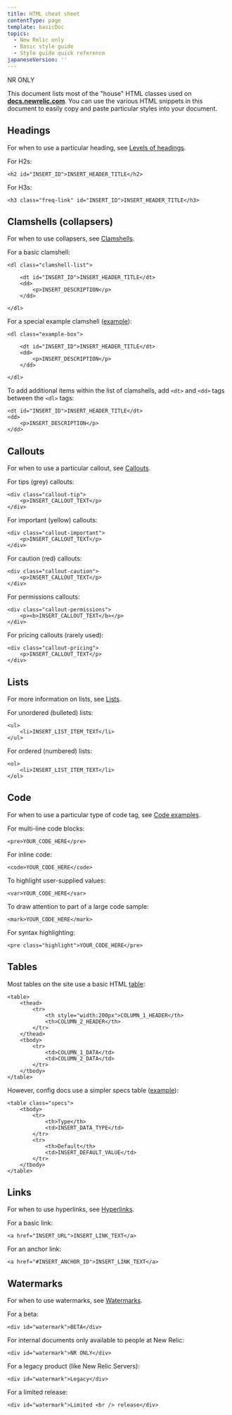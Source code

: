 ```yaml
---
title: HTML cheat sheet
contentType: page
template: basicDoc
topics:
  - New Relic only
  - Basic style guide
  - Style guide quick reference
japaneseVersion: ''
---
```


NR ONLY

This document lists most of the "house" HTML classes used on [**docs.newrelic.com**](https://docs.newrelic.com). You can use the various HTML snippets in this document to easily copy and paste particular styles into your document.

## Headings

For when to use a particular heading, see [Levels of headings](/docs/new-relic-only/basic-style-guide/writing-guidelines/levels-headings).

For H2s:

```
<h2 id="INSERT_ID">INSERT_HEADER_TITLE</h2>
```

For H3s:

```
<h3 class="freq-link" id="INSERT_ID">INSERT_HEADER_TITLE</h3>
```

## Clamshells (collapsers)

For when to use collapsers, see [Clamshells](/docs/new-relic-only/basic-style-guide/writing-guidelines/clamshells).

For a basic clamshell:

```
<dl class="clamshell-list">

    <dt id="INSERT_ID">INSERT_HEADER_TITLE</dt>
    <dd>
        <p>INSERT_DESCRIPTION</p>
    </dd>

</dl>
```

For a special example clamshell ([example](/docs/new-relic-only/basic-style-guide/writing-guidelines/example-clamshell)):

```
<dl class="example-box">

    <dt id="INSERT_ID">INSERT_HEADER_TITLE</dt>
    <dd>
        <p>INSERT_DESCRIPTION</p>
    </dd>

</dl>
```

To add additional items within the list of clamshells, add `<dt>` and `<dd>` tags between the `<dl>` tags:

```
<dt id="INSERT_ID">INSERT_HEADER_TITLE</dt>
<dd>
    <p>INSERT_DESCRIPTION</p>
</dd>
```

## Callouts

For when to use a particular callout, see [Callouts](/docs/new-relic-only/basic-style-guide/writing-guidelines/callouts).

For tips (grey) callouts:

```
<div class="callout-tip">
    <p>INSERT_CALLOUT_TEXT</p>
</div>
```

For important (yellow) callouts:

```
<div class="callout-important">
    <p>INSERT_CALLOUT_TEXT</p>
</div>
```

For caution (red) callouts:

```
<div class="callout-caution">
    <p>INSERT_CALLOUT_TEXT</p>
</div>
```

For permissions callouts:

```
<div class="callout-permissions">
    <p><b>INSERT_CALLOUT_TEXT</b></p>
</div>
```

For pricing callouts (rarely used):

```
<div class="callout-pricing">
    <p>INSERT_CALLOUT_TEXT</p>
</div>
```

## Lists

For more information on lists, see [Lists](/docs/new-relic-only/basic-style-guide/writing-guidelines/lists).

For unordered (bulleted) lists:

```
<ul>
    <li>INSERT_LIST_ITEM_TEXT</li>
</ul>
```

For ordered (numbered) lists:

```
<ol>
    <li>INSERT_LIST_ITEM_TEXT</li>
</ol>
```

## Code

For when to use a particular type of code tag, see [Code examples](/docs/new-relic-only/basic-style-guide/writing-guidelines/code-examples).

For multi-line code blocks:

```
<pre>YOUR_CODE_HERE</pre>
```

For inline code:

```
<code>YOUR_CODE_HERE</code>
```

To highlight user-supplied values:

```
<var>YOUR_CODE_HERE</var>
```

To draw attention to part of a large code sample:

```
<mark>YOUR_CODE_HERE</mark>
```

For syntax highlighting:

```
<pre class="highlight">YOUR_CODE_HERE</pre>
```

## Tables

Most tables on the site use a basic HTML [table](/docs/new-relic-only/basic-style-guide/writing-guidelines/tables):

```
<table>
    <thead>
        <tr>
            <th style="width:200px">COLUMN_1_HEADER</th>
            <th>COLUMN_2_HEADER</th>
        </tr>
    </thead>
    <tbody>
        <tr>
            <td>COLUMN_1_DATA</td>
            <td>COLUMN_2_DATA</td>
        </tr>
    </tbody>
</table>
```

However, config docs use a simpler specs table ([example](/docs/infrastructure/new-relic-infrastructure/configuration/configure-infrastructure-agent#proxy)):

```
<table class="specs">
    <tbody>
        <tr>
            <th>Type</th>
            <td>INSERT_DATA_TYPE</td>
        </tr>
        <tr>
            <th>Default</th>
            <td>INSERT_DEFAULT_VALUE</td>
        </tr>
    </tbody>
</table>
```

## Links

For when to use hyperlinks, see [Hyperlinks](/docs/new-relic-only/basic-style-guide/writing-guidelines/hyperlinks).

For a basic link:

```
<a href="INSERT_URL">INSERT_LINK_TEXT</a>
```

For an anchor link:

```
<a href="#INSERT_ANCHOR_ID">INSERT_LINK_TEXT</a>
```

## Watermarks

For when to use watermarks, see [Watermarks](/docs/new-relic-only/tech-writer-style-guide/design-specifications/classes-styles#watermarks).

For a beta:

```
<div id="watermark">BETA</div>
```

For internal documents only available to people at New Relic:

```
<div id="watermark">NR ONLY</div>
```

For a legacy product (like New Relic Servers):

```
<div id="watermark">Legacy</div>
```

For a limited release:

```
<div id="watermark">Limited <br /> release</div>
```

